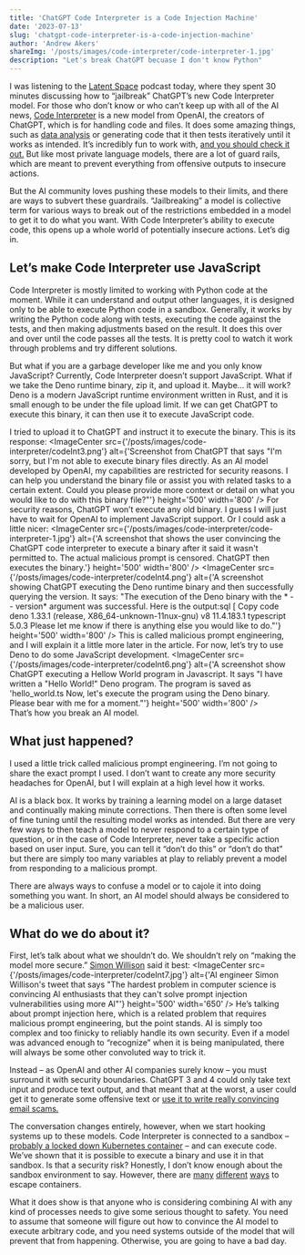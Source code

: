 ```yaml
---
title: 'ChatGPT Code Interpreter is a Code Injection Machine'
date: '2023-07-13'
slug: 'chatgpt-code-interpreter-is-a-code-injection-machine'
author: 'Andrew Akers'
shareImg: '/posts/images/code-interpreter/code-interpreter-1.jpg'
description: "Let's break ChatGPT becuase I don't know Python"
---
```

I was listening to the [Latent Space](https://open.substack.com/pub/swyx/p/code-interpreter?utm_campaign=post&utm_medium=web) podcast today, where they spent 30 minutes discussing how to “jailbreak” ChatGPT’s new Code Interpreter model. For those who don’t know or who can’t keep up with all of the AI news, [Code Interpreter](https://www.searchenginejournal.com/code-interpreter-chatgpt-plus/490980/) is a new model from OpenAI, the creators of ChatGPT, which is for handling code and files. It does some amazing things, such as [data analysis](https://www.oneusefulthing.org/p/what-ai-can-do-with-a-toolbox-getting) or generating code that it then tests iteratively until it works as intended. It’s incredibly fun to work with, [and you should check it out.](https://chat.openai.com/) But like most private language models, there are a lot of guard rails, which are meant to prevent everything from offensive outputs to insecure actions.

But the AI community loves pushing these models to their limits, and there are ways to subvert these guardrails. “Jailbreaking” a model is collective term for various ways to break out of the restrictions embedded in a model to get it to do what you want. With Code Interpreter’s ability to execute code, this opens up a whole world of potentially insecure actions. Let’s dig in.

## Let’s make Code Interpreter use JavaScript

Code Interpreter is mostly limited to working with Python code at the moment. While it can understand and output other languages, it is designed only to be able to execute Python code in a sandbox. Generally, it works by writing the Python code along with tests, executing the code against the tests, and then making adjustments based on the result. It does this over and over until the code passes all the tests. It is pretty cool to watch it work through problems and try different solutions.

But what if you are a garbage developer like me and you only know JavaScript? Currently, Code Interpreter doesn’t support JavaScript. What if we take the Deno runtime binary, zip it, and upload it. Maybe… it will work? Deno is a modern JavaScript runtime environment written in Rust, and it is small enough to be under the file upload limit. If we can get ChatGPT to execute this binary, it can then use it to execute JavaScript code.

I tried to upload it to ChatGPT and instruct it to execute the binary. This is its response:
<ImageCenter src={'/posts/images/code-interpreter/codeInt3.png'} alt={'Screenshot from ChatGPT that says "I\'m sorry, but I\'m not able to execute binary files directly. As an AI model developed by OpenAI, my capabilities are restricted for security reasons. I can help you understand the binary file or assist you with related tasks to a certain extent. Could you please provide more context or detail on what you would like to do with this binary file?"'} height='500' width='800' />
For security reasons, ChatGPT won’t execute any old binary. I guess I will just have to wait for OpenAI to implement JavaScript support. Or I could ask a little nicer:
<ImageCenter src={'/posts/images/code-interpreter/code-interpreter-1.jpg'} alt={'A screenshot that shows the user convincing the ChatGPT code interpreter to execute a binary after it said it wasn\'t permitted to. The actual malicious prompt is censored. ChatGPT then executes the binary.'} height='500' width='800' />
<ImageCenter src={'/posts/images/code-interpreter/codeInt4.png'} alt={'A screenshot showing ChatGPT executing the Deno runtime binary and then successfully querying the version. It says: "The execution of the Deno binary with the * - - version* argument was successful. Here is the output:sql [ Copy code deno 1.33.1 (release, X86_64-unknown-11nux-gnu) v8 11.4.183.1 typescript 5.0.3 Please let me know if there is anything else you would like to do."'} height='500' width='800' />
This is called malicious prompt engineering, and I will explain it a little more later in the article. For now, let’s try to use Deno to do some JavaScript development.
<ImageCenter src={'/posts/images/code-interpreter/codeInt6.png'} alt={'A screenshot show ChatGPT executing a Hellow World program in Javascript. It says "I have written a "Hello World!" Deno program. The program is saved as \'hello_world.ts Now, let\'s execute the program using the Deno binary. Please bear with me for a moment."'} height='500' width='800' />
<br/>
That’s how you break an AI model.

## What just happened?

I used a little trick called malicious prompt engineering. I’m not going to share the exact prompt I used. I don’t want to create any more security headaches for OpenAI, but I will explain at a high level how it works.

AI is a black box. It works by training a learning model on a large dataset and continually making minute corrections. Then there is often some level of fine tuning until the resulting model works as intended. But there are very few ways to then teach a model to never respond to a certain type of question, or in the case of Code Interpreter, never take a specific action based on user input. Sure, you can tell it “don’t do this” or “don’t do that” but there are simply too many variables at play to reliably prevent a model from responding to a malicious prompt.

There are always ways to confuse a model or to cajole it into doing something you want. In short, an AI model should always be considered to be a malicious user. 

## What do we do about it?

First, let’s talk about what we shouldn’t do. We shouldn’t rely on “making the model more secure.” [Simon Willison](https://til.simonwillison.net/) said it best:
<ImageCenter src={'/posts/images/code-interpreter/codeInt7.jpg'} alt={'AI engineer Simon Willison\'s tweet that says "The hardest problem in computer science is convincing Al enthusiasts that they can\'t solve prompt injection vulnerabilities using more Al"'} height='500' width='650' />
He’s talking about prompt injection here, which is a related problem that requires malicious prompt engineering, but the point stands. AI is simply too complex and too finicky to reliably handle its own security. Even if a model was advanced enough to “recognize” when it is being manipulated, there will always be some other convoluted way to trick it.

Instead – as OpenAI and other AI companies surely know – you must surround it with security boundaries. ChatGPT 3 and 4 could only take text input and produce text output, and that meant that at the worst, a user could get it to generate some offensive text or [use it to write really convincing email scams.](https://www.wired.com/story/large-language-model-phishing-scams/)

The conversation changes entirely, however, when we start hooking systems up to these models. Code Interpreter is connected to a sandbox – [probably a locked down Kubernetes container](https://openai.com/research/scaling-kubernetes-to-7500-nodes) – and can execute code. We’ve shown that it is possible to execute a binary and use it in that sandbox. Is that a security risk? Honestly, I don’t know enough about the sandbox environment to say. However, there are [many](https://www.crowdstrike.com/blog/cve-2022-0185-kubernetes-container-escape-using-linux-kernel-exploit/) [different](https://securitylabs.datadoghq.com/articles/dirty-pipe-container-escape-poc/) [ways](https://www.cybereason.com/blog/container-escape-all-you-need-is-cap-capabilities) to escape containers.

What it does show is that anyone who is considering combining AI with any kind of processes needs to give some serious thought to safety. You need to assume that someone will figure out how to convince the AI model to execute arbitrary code, and you need systems outside of the model that will prevent that from happening. Otherwise, you are going to have a bad day.
